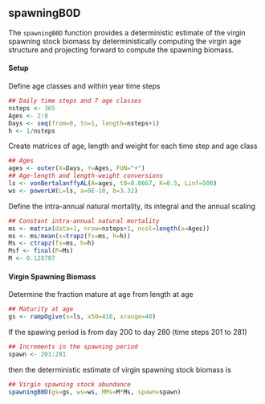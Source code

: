 ## spawningB0D 

The `spawningB0D` function provides a deterministic estimate of the
virgin spawning stock biomass by deterministically computing the
virgin age structure and projecting forward to compute the spawning
biomass.

#### Setup

Define age classes and within year time steps
```r
## Daily time steps and 7 age classes
nsteps <- 365
Ages <- 2:8
Days <- seq(from=0, to=1, length=nsteps+1)
h <- 1/nsteps
```

Create matrices of age,  length and weight for each time step and age class
```r
## Ages
ages <- outer(X=Days, Y=Ages, FUN="+")
## Age-length and length-weight conversions
ls <- vonBertalanffyAL(A=ages, t0=0.0667, K=0.5, Linf=500)
ws <- powerLW(L=ls, a=9E-10, b=3.32)
```

Define the intra-annual natural mortality,  its integral and the annual scaling
```r
## Constant intra-annual natural mortality
ms <- matrix(data=1, nrow=nsteps+1, ncol=length(x=Ages))
ms <- ms/mean(x=trapz(fs=ms, h=h))
Ms <- ctrapz(fs=ms, h=h)
Msf <- final(P=Ms)
M <- 0.128707
```

#### Virgin Spawning Biomass 


Determine the fraction mature at age from length at age
```r
## Maturity at age
gs <- rampOgive(x=ls, x50=410, xrange=40)
```

If the spawing period is from day 200 to day 280 (time steps 201 to 281)
```r
## Increments in the spawning period
spawn <- 201:281
```
then the deterministic estimate of virgin spawning stock biomass is
```r
## Virgin spawning stock abundance
spawningB0D(gs=gs, ws=ws, MMs=M*Ms, spawn=spawn)

```
